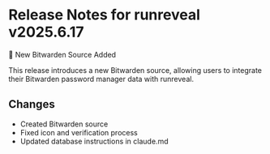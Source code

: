 # Release Notes for runreveal v2025.6.17

🔐 New Bitwarden Source Added

This release introduces a new Bitwarden source, allowing users to integrate their Bitwarden password manager data with runreveal. 

## Changes
- Created Bitwarden source
- Fixed icon and verification process
- Updated database instructions in claude.md

